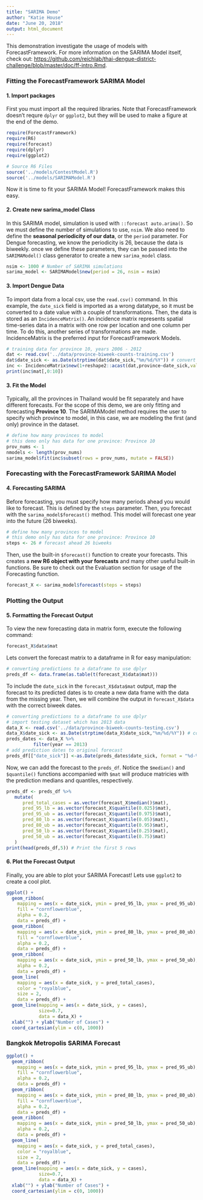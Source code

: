 ```yaml
---
title: "SARIMA Demo"
author: "Katie House"
date: "June 20, 2018"
output: html_document
---
```


This demonstration investigate the usage of models with ForecastFramework. For more information on the SARIMA Model itself, check out: <https://github.com/reichlab/thai-dengue-district-challenge/blob/master/doc/ff-intro.Rmd>.

### Fitting the ForecastFramework SARIMA Model
#### 1. Import packages
First you must import all the required libraries. Note that ForecastFramework doesn't requre `dplyr` or `ggplot2`, but they will be used to make a figure at the end of the demo.

```r
require(ForecastFramework)
require(R6)
require(forecast)
require(dplyr)
require(ggplot2)

# Source R6 Files
source('../models/ContestModel.R')
source('../models/SARIMAModel.R')
```

Now it is time to fit your SARIMA Model! ForecastFramework makes this easy. 

#### 2. Create new sarima_model Class
In this SARIMA model, simulation is used with `::forecast auto.arima()`. So we must define the number of simulations to use, `nsim`. We also need to define the **seasonal periodicity of our data**, or the `period` parameter. For Dengue forecasting, we know the periodicity is 26, because the data is biweekly. once we define these parameters, they can be passed into the `SARIMAModel()` class generator to create a new `sarima_model` class.

```r
nsim <- 1000 # Number of SARIMA simulations 
sarima_model <- SARIMAModel$new(period = 26, nsim = nsim)
```

#### 3. Import Dengue Data
To import data from a local csv, use the `read.csv()` command. In this example, the `date_sick` field is imported as a wrong datatype, so it must be converted to a date value with a couple of transformations. Then, the data is stored as an `IncidenceMatrix()`. An incidence matrix represents spatial time-series data in a matrix with one row per location and one column per time. To do this, another series of transformations are made. IncidenceMatrix is the preferred input for ForecastFramework Models.
```r
# training data for province 10, years 2006 - 2012 
dat <- read.csv('../data/province-biweek-counts-training.csv')
dat$date_sick <- as.Date(strptime(dat$date_sick,"%m/%d/%Y")) # convert to date values
inc <- IncidenceMatrix$new(1+reshape2::acast(dat,province~date_sick,value.var='cases'))
print(inc$mat[,0:10])
```

#### 3. Fit the Model
Typically, all the provinces in Thailand would be fit separately and have different forecasts. For the scope of this demo, we are only fitting and forecasting **Province 10**. The SARIMAModel method requires the user to specify which province to model, in this case, we are modeling the first (and only) province in the dataset.

```r
# define how many provinces to model
# this demo only has data for one province: Province 10
prov_nums <- 1
nmodels <- length(prov_nums)
sarima_model$fit(inc$subset(rows = prov_nums, mutate = FALSE))
```

### Forecasting with the ForecastFramework SARIMA Model
#### 4. Forecasting SARIMA
Before forecasting, you must specify how many periods ahead you would like to forecast. This is defined by the `steps` parameter. Then, you forecast with the `sarima_model$forecast()` method. This model will forecast one year into the future (26 biweeks).

```r
# define how many provinces to model
# this demo only has data for one province: Province 10
steps <- 26 # forecast ahead 26 biweeks
```

Then, use the built-in `$forecast()` function to create your forecasts. This creates a **new R6 object with your forecasts** and many other useful built-in functions. Be sure to check out the Evaluation section for usage of the Forecasting function.
```r
forecast_X <- sarima_model$forecast(steps = steps)
```

### Plotting the Output
#### 5. Formatting the Forecast Output
To view the new forecasting data in matrix form, execute the following command:
```r
forecast_X$data$mat
```

Lets convert the forecast matrix to a dataframe in R for easy manipulation: 
```r
# converting predictions to a dataframe to use dplyr
preds_df <- data.frame(as.table(t(forecast_X$data$mat)))
```

To include the `date_sick` in the  `forecast_X$data$mat` output, map the forecast to its predicted dates is to create a new data frame with the data from the missing year. Then, we will combine the output in `forecast_X$data` with the correct biweek dates.
```r
# converting predictions to a dataframe to use dplyr
# import testing dataset which has 2013 data
data_X <- read.csv('../data/province-biweek-counts-testing.csv')
data_X$date_sick <- as.Date(strptime(data_X$date_sick,"%m/%d/%Y")) # convert to date values
preds_dates <- data_X %>%
          filter(year == 2013)
# add prediction dates to original forecast
preds_df[["date_sick"]] <-as.Date(preds_dates$date_sick, format = "%d-%m-%Y")
```

Now, we can add the forecast to the `preds_df`. Notice the `$median()` and `$quantile()` functions accompanied with `$mat` will produce matricies with the prediction medians and quantiles, respectively. 
```r
preds_df <- preds_df %>%
   mutate( 
      pred_total_cases = as.vector(forecast_X$median()$mat),
      pred_95_lb = as.vector(forecast_X$quantile(0.025)$mat),
      pred_95_ub = as.vector(forecast_X$quantile(0.975)$mat),
      pred_80_lb = as.vector(forecast_X$quantile(0.05)$mat),
      pred_80_ub = as.vector(forecast_X$quantile(0.95)$mat),
      pred_50_lb = as.vector(forecast_X$quantile(0.25)$mat),
      pred_50_ub = as.vector(forecast_X$quantile(0.75)$mat)
   )
print(head(preds_df,5)) # Print the first 5 rows
```

#### 6. Plot the Forecast Output
Finally, you are able to plot your SARIMA Forecast! Lets use `ggplot2` to create a cool plot.
```r
ggplot() +
  geom_ribbon(
    mapping = aes(x = date_sick, ymin = pred_95_lb, ymax = pred_95_ub),
    fill = "cornflowerblue",
    alpha = 0.2,
    data = preds_df) +
  geom_ribbon(
    mapping = aes(x = date_sick, ymin = pred_80_lb, ymax = pred_80_ub),
    fill = "cornflowerblue",
    alpha = 0.2,
    data = preds_df) +
  geom_ribbon(
    mapping = aes(x = date_sick, ymin = pred_50_lb, ymax = pred_50_ub),
    alpha = 0.2,
    data = preds_df) +
  geom_line(
    mapping = aes(x = date_sick, y = pred_total_cases),
    color = "royalblue",
    size = 2,
    data = preds_df) +
  geom_line(mapping = aes(x = date_sick, y = cases),
            size=0.7,
            data = data_X) +
  xlab("") + ylab("Number of Cases") +
  coord_cartesian(ylim = c(0, 1000))
```

### Bangkok Metropolis SARIMA Forecast
```r
ggplot() +
  geom_ribbon(
    mapping = aes(x = date_sick, ymin = pred_95_lb, ymax = pred_95_ub),
    fill = "cornflowerblue",
    alpha = 0.2,
    data = preds_df) +
  geom_ribbon(
    mapping = aes(x = date_sick, ymin = pred_80_lb, ymax = pred_80_ub),
    fill = "cornflowerblue",
    alpha = 0.2,
    data = preds_df) +
  geom_ribbon(
    mapping = aes(x = date_sick, ymin = pred_50_lb, ymax = pred_50_ub),
    alpha = 0.2,
    data = preds_df) +
  geom_line(
    mapping = aes(x = date_sick, y = pred_total_cases),
    color = "royalblue",
    size = 2,
    data = preds_df) +
  geom_line(mapping = aes(x = date_sick, y = cases),
            size=0.7,
            data = data_X) +
  xlab("") + ylab("Number of Cases") +
  coord_cartesian(ylim = c(0, 1000))
```